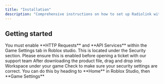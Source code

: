 ```yaml
---
title: "Installation"
description: "Comprehensive instructions on how to set up Radiolink with your game. Follow on for step by step details on how to install the system correctly"
---
```


## Getting started

<Note>
  You must enable **HTTP Requests** and **API Services** within the Game Settings tab in Roblox studio. This is located under the Security section. Please ensure this is enabled before opening a ticket with our support team
</Note>

<Steps>
  <Step title="New Step">
    After downloading the product file, drag and drop into Workspace under your game
  </Step>
  <Step title="Ensure HTTP requests/API services are enabled">
    Check to make sure your security settings are correct. You can do this by heading to **Home** in Roblox Studio, then **Game Settings**
  </Step>
  <Step title="New Step">
    
  </Step>
</Steps>
